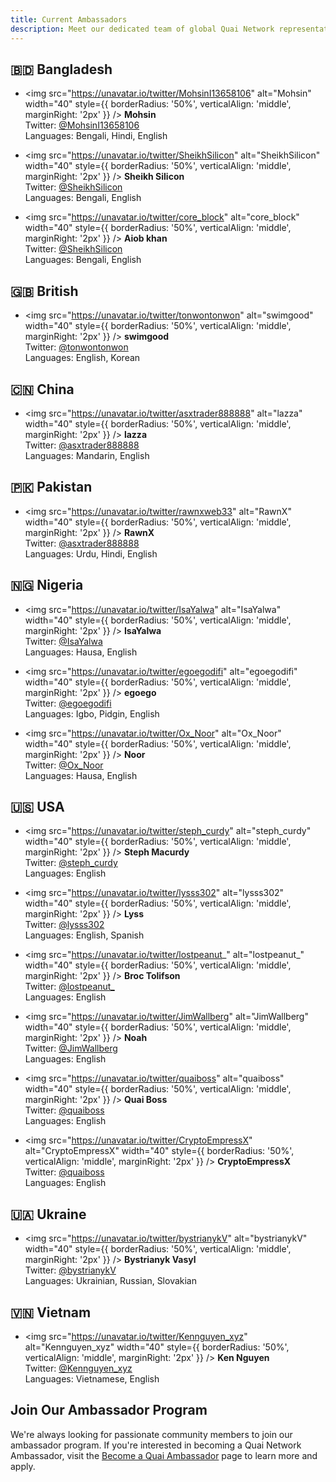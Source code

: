```yaml
---
title: Current Ambassadors
description: Meet our dedicated team of global Quai Network representatives.
---
```


## 🇧🇩 Bangladesh
- <img src="https://unavatar.io/twitter/MohsinI13658106" alt="Mohsin" width="40" style={{ borderRadius: '50%', verticalAlign: 'middle', marginRight: '2px' }} /> **Mohsin**  
  Twitter: [@MohsinI13658106](https://twitter.com/MohsinI13658106)  
  Languages: Bengali, Hindi, English

- <img src="https://unavatar.io/twitter/SheikhSilicon" alt="SheikhSilicon" width="40" style={{ borderRadius: '50%', verticalAlign: 'middle', marginRight: '2px' }} /> **Sheikh Silicon**  
  Twitter: [@SheikhSilicon](https://twitter.com/SheikhSilicon)  
  Languages: Bengali, English

- <img src="https://unavatar.io/twitter/core_block" alt="core_block" width="40" style={{ borderRadius: '50%', verticalAlign: 'middle', marginRight: '2px' }} /> **Aiob khan**  
  Twitter: [@SheikhSilicon](https://twitter.com/core_block)  
  Languages: Bengali, English  

## 🇬🇧 British
- <img src="https://unavatar.io/twitter/tonwontonwon" alt="swimgood" width="40" style={{ borderRadius: '50%', verticalAlign: 'middle', marginRight: '2px' }} /> **swimgood**  
  Twitter: [@tonwontonwon](https://twitter.com/tonwontonwon)  
  Languages: English, Korean

## 🇨🇳 China
- <img src="https://unavatar.io/twitter/asxtrader888888" alt="lazza" width="40" style={{ borderRadius: '50%', verticalAlign: 'middle', marginRight: '2px' }} /> **lazza**  
  Twitter: [@asxtrader888888](https://twitter.com/asxtrader888888)  
  Languages: Mandarin, English

## 🇵🇰 Pakistan
- <img src="https://unavatar.io/twitter/rawnxweb33" alt="RawnX" width="40" style={{ borderRadius: '50%', verticalAlign: 'middle', marginRight: '2px' }} /> **RawnX**  
  Twitter: [@asxtrader888888](https://twitter.com/rawnxweb33)  
  Languages: Urdu, Hindi, English

## 🇳🇬 Nigeria
- <img src="https://unavatar.io/twitter/IsaYalwa" alt="IsaYalwa" width="40" style={{ borderRadius: '50%', verticalAlign: 'middle', marginRight: '2px' }} /> **IsaYalwa**  
  Twitter: [@IsaYalwa](https://twitter.com/IsaYalwa)  
  Languages: Hausa, English

- <img src="https://unavatar.io/twitter/egoegodifi" alt="egoegodifi" width="40" style={{ borderRadius: '50%', verticalAlign: 'middle', marginRight: '2px' }} /> **egoego**  
  Twitter: [@egoegodifi](https://twitter.com/egoegodifi)  
  Languages: Igbo, Pidgin, English

- <img src="https://unavatar.io/twitter/Ox_Noor" alt="Ox_Noor" width="40" style={{ borderRadius: '50%', verticalAlign: 'middle', marginRight: '2px' }} /> **Noor**  
  Twitter: [@Ox_Noor](https://twitter.com/Ox_Noor)  
  Languages: Hausa, English

## 🇺🇸 USA
- <img src="https://unavatar.io/twitter/steph_curdy" alt="steph_curdy" width="40" style={{ borderRadius: '50%', verticalAlign: 'middle', marginRight: '2px' }} /> **Steph Macurdy**  
  Twitter: [@steph_curdy](https://twitter.com/steph_curdy)  
  Languages: English

- <img src="https://unavatar.io/twitter/lysss302" alt="lysss302" width="40" style={{ borderRadius: '50%', verticalAlign: 'middle', marginRight: '2px' }} /> **Lyss**  
  Twitter: [@lysss302](https://twitter.com/lysss302)  
  Languages: English, Spanish

- <img src="https://unavatar.io/twitter/lostpeanut_" alt="lostpeanut_" width="40" style={{ borderRadius: '50%', verticalAlign: 'middle', marginRight: '2px' }} /> **Broc Tolifson**  
  Twitter: [@lostpeanut_](https://twitter.com/lostpeanut_)  
  Languages: English

- <img src="https://unavatar.io/twitter/JimWallberg" alt="JimWallberg" width="40" style={{ borderRadius: '50%', verticalAlign: 'middle', marginRight: '2px' }} /> **Noah**    
  Twitter: [@JimWallberg](https://twitter.com/JimWallberg)  
  Languages: English

- <img src="https://unavatar.io/twitter/quaiboss" alt="quaiboss" width="40" style={{ borderRadius: '50%', verticalAlign: 'middle', marginRight: '2px' }} /> **Quai Boss**    
  Twitter: [@quaiboss](https://twitter.com/quaiboss)  
  Languages: English

- <img src="https://unavatar.io/twitter/CryptoEmpressX" alt="CryptoEmpressX" width="40" style={{ borderRadius: '50%', verticalAlign: 'middle', marginRight: '2px' }} /> **CryptoEmpressX**    
  Twitter: [@quaiboss](https://twitter.com/CryptoEmpressX)  
  Languages: English

## 🇺🇦 Ukraine
- <img src="https://unavatar.io/twitter/bystrianykV" alt="bystrianykV" width="40" style={{ borderRadius: '50%', verticalAlign: 'middle', marginRight: '2px' }} /> **Bystrianyk Vasyl**  
  Twitter: [@bystrianykV](https://twitter.com/bystrianykV)  
  Languages: Ukrainian, Russian, Slovakian

## 🇻🇳 Vietnam
- <img src="https://unavatar.io/twitter/Kennguyen_xyz" alt="Kennguyen_xyz" width="40" style={{ borderRadius: '50%', verticalAlign: 'middle', marginRight: '2px' }} /> **Ken Nguyen**  
  Twitter: [@Kennguyen_xyz](https://twitter.com/Kennguyen_xyz)  
  Languages: Vietnamese, English

## Join Our Ambassador Program

We're always looking for passionate community members to join our ambassador program. If you're interested in becoming a Quai Network Ambassador, visit the [Become a Quai Ambassador](/get-involved/ambassadors) page to learn more and apply.
